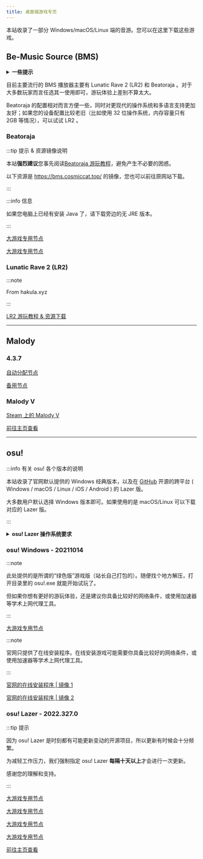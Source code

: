 ```yaml
---
title: 桌面端游戏专页
---
```




本站收录了一部分 Windows/macOS/Linux 端的音游。您可以在这里下载这些游戏。

## Be-Music Source (BMS)

<details>
<summary><b>一些提示</b></summary>

:::caution 注意

本部分内容可能不受某些人士欢迎。

:::

:::danger 警告

本站虽然转载了一些教程，但具体的东西还是需要你自行操作，本站只会提供游戏的下载和教程的转载。

本站没有任何理由手把手教你玩游戏。

:::

</details>

目前主要流行的 BMS 播放器主要有 Lunatic Rave 2 (LR2) 和 Beatoraja 。对于大多数玩家而言任选其一使用即可，游玩体验上差别不算太大。

Beatoraja 的配置相对而言方便一些，同时对更现代的操作系统和多语言支持更加友好；如果您的设备配置比较老旧（比如使用 32 位操作系统，内存容量只有 2GB 等情况），可以试试 LR2 。

### Beatoraja

:::tip 提示 & 资源镜像说明

本站**强烈建议**您事先阅读[Beatoraja 游玩教程](https://scelym.github.io/post/beatoraja-guide/)，避免产生不必要的困惑。

以下资源是 https://bms.cosmiccat.top/ 的镜像，您也可以前往原网站下载。

:::

<Tabs>
  <TabItem value="jre" label="内嵌 JRE 版本">

:::info 信息

如果您电脑上已经有安装 Java 了，请下载旁边的无 JRE 版本。

:::

[大游戏专用节点](https://sb616.xyz/hugegames/bmsplayer/beatoraja_0.8.3_JRE.zip)

  </TabItem>
  <TabItem value="nojre" label="无 JRE 版本">

[大游戏专用节点](https://sb616.xyz/hugegames/bmsplayer/beatoraja_0.8.3_noJRE.zip)

  </TabItem>
</Tabs>

### Lunatic Rave 2 (LR2)

:::note

From hakula.xyz

:::

[LR2 游玩教程 & 资源下载](https://hakula.xyz/tutorial/lr2.html)

-----

## Malody

<Tabs>
  <TabItem value="win" label="4.x - Windows">

### 4.3.7

[自动分配节点](https://4396.eu/verification?file=malody/Malody_Windows_4.3.7.7z)

[备用节点](https://sb616.xyz/games/malody/Malody_Windows_4.3.7.7z)

</TabItem>
  <TabItem value="steam" label="Malody V">

### Malody V

[Steam 上的 Malody V](https://store.steampowered.com/app/1512940/Malody_V/)

  </TabItem>
  <TabItem value="android" label="Android">

[前往主页查看](games#malody)

  </TabItem>
</Tabs>

-----

## osu!

:::info 有关 osu! 各个版本的说明

本站收录了官网默认提供的 Windows 经典版本，以及在 [GitHub](https://github.com/ppy/osu) 开源的跨平台 ( Windows / macOS / Linux / iOS / Android ) 的 Lazer 版。

大多数用户默认选择 Windows 版本即可。如果使用的是 macOS/Linux 可以下载对应的 Lazer 版。

:::

<details>
<summary><b>osu! Lazer 操作系统要求</b></summary>

- Windows: Windows 8.1 或更新的版本；需要是 64 位操作系统；
- macOS: macOS 10.12 或更新的版本；
- Linux: 需要是 64 位操作系统。

</details>

### osu! Windows - 20211014

<Tabs>
  <TabItem value="siteown" label="本站" default>

:::note

此处提供的是所谓的“绿色版”游戏版（站长自己打包的）。随便找个地方解压，打开目录里的 osu!.exe 就能开始试玩了。

但如果你想有更好的游玩体验，还是建议你具备比较好的网络条件，或使用加速器等学术上网代理工具。

:::

[大游戏专用节点](https://sb616.xyz/games/osuclassic/osu!_Classic_Windows_20211014.zip)

  </TabItem>
  <TabItem value="offical" label="官方" default>

:::note

官网只提供了在线安装程序。在线安装游戏可能需要你具备比较好的网络条件，或使用加速器等学术上网代理工具。

:::

[官网的在线安装程序 | 镜像 1](https://m1.ppy.sh/r/osu!install.exe)

[官网的在线安装程序 | 镜像 2](https://m2.ppy.sh/r/osu!install.exe)

  </TabItem>
</Tabs>

### osu! Lazer - 2022.327.0

:::tip 提示

因为 osu! Lazer 是时刻都有可能更新变动的开源项目，所以更新有时候会十分频繁。

为减轻工作压力，我们强制指定 osu! Lazer **每隔十天以上**才会进行一次更新。

感谢您的理解和支持。

:::

<Tabs>
  <TabItem value="win" label="Windows" default>

[大游戏专用节点](https://sb616.xyz/games/osulazer/install_2022.327.0.exe)

  </TabItem>
  <TabItem value="macintel" label="macOS(Intel)" default>

[大游戏专用节点](https://sb616.xyz/games/osulazer/osu.app.Intel_2022.327.0.zip)

  </TabItem>
  <TabItem value="macapplesilicon" label="macOS(Apple Silicon)" default>

[大游戏专用节点](https://sb616.xyz/games/osulazer/osu.app.Apple.Silicon_2022.327.0.zip)

  </TabItem>
  <TabItem value="linux" label="Linux" default>

[大游戏专用节点](https://sb616.xyz/games/osulazer/osu_2022.327.0.AppImage)

  </TabItem>
  <TabItem value="android" label="Android" default>

[前往主页查看](games#osu-lazer)

  </TabItem>
</Tabs>
